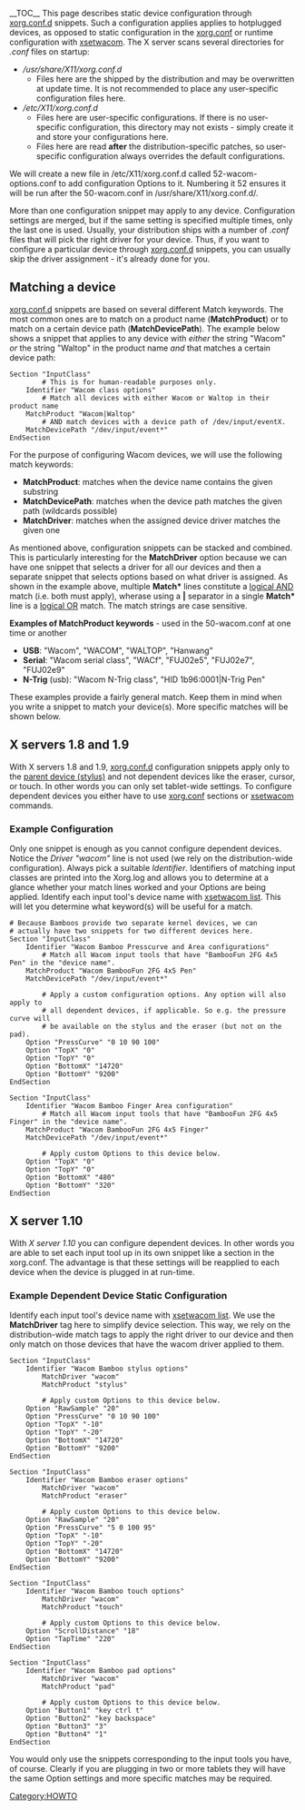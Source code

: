 __TOC__
This page describes static device configuration through [[xorg.conf.d]]
snippets. Such a configuration applies applies to hotplugged devices, as opposed to static configuration in the [[Configuring_X#Manual setup in the xorg.conf|xorg.conf]] or runtime configuration with [[xsetwacom]].  
{{Tip|text=xorg.conf.d snippets are available since X server 1.8}}
The X server scans several directories for ''.conf'' files on startup:
* ''/usr/share/X11/xorg.conf.d''
** Files here are the shipped by the distribution and may be overwritten at update time. It is not recommended to place any user-specific configuration files here.
* ''/etc/X11/xorg.conf.d''
** Files here are user-specific configurations. If there is no user-specific configuration, this directory may not exists - simply create it and store your configurations here.
** Files here are read '''after''' the distribution-specific patches, so user-specific configuration always overrides the default configurations.

{{Tip|text=The directories are distribution specific and may vary slightly. Check your Xorg.log for confirmation}}

We will create a new file in /etc/X11/xorg.conf.d called 52-wacom-options.conf to add configuration Options to it.  Numbering it 52 ensures it will be run after the 50-wacom.conf in /usr/share/X11/xorg.conf.d/.
{{Tip|text=Only filenames with the extension .conf are read by the X server.}}

More than one configuration snippet may apply to any device. 
Configuration settings are merged, but if the same setting is specified multiple times, only the last one is used. Usually, your distribution ships with a number of ''.conf'' files that will pick the right driver for your device. Thus, if you want to configure a particular device through [[xorg.conf.d]] snippets, you can usually skip the driver assignment - it's already done for you.

== Matching a device ==
[[xorg.conf.d]] snippets are based on several different Match keywords. The most common ones are to match on a product name ('''MatchProduct''') or to match on a certain device path ('''MatchDevicePath''').
The example below shows a snippet that applies to any device with ''either'' the string "Wacom" ''or'' the string "Waltop" in the product name ''and'' that matches a certain device path:
<pre>
Section "InputClass"
        # This is for human-readable purposes only.
	Identifier "Wacom class options"
        # Match all devices with either Wacom or Waltop in their product name
	MatchProduct "Wacom|Waltop"
        # AND match devices with a device path of /dev/input/eventX.
	MatchDevicePath "/dev/input/event*"
EndSection
</pre>

For the purpose of configuring Wacom devices, we will use the following match keywords:
* '''MatchProduct''': matches when the device name contains the given substring
* '''MatchDevicePath''': matches when the device path matches the given path (wildcards possible)
* '''MatchDriver''': matches when the assigned device driver matches the given one

As mentioned above, configuration snippets can be stacked and combined. This is particularly interesting for the '''MatchDriver''' option because we can have one snippet that selects a driver for all our devices and then a separate snippet that selects options based on what driver is assigned.
As shown in the example above, multiple '''Match*''' lines constitute a [http://en.wikipedia.org/wiki/Logical_conjunction logical AND] match (i.e. both must apply), wherase using a '''|''' separator in a single '''Match*''' line is a [http://en.wikipedia.org/wiki/Logical_conjunction logical OR] match. The match strings are case sensitive. 

'''Examples of MatchProduct keywords''' - used in the 50-wacom.conf at one time or another
* '''USB''':  "Wacom", "WACOM", "WALTOP", "Hanwang"
* '''Serial''':  "Wacom serial class", "WACf", "FUJ02e5", "FUJ02e7", "FUJ02e9"
* '''N-Trig''' (usb):  "Wacom N-Trig class", "HID 1b96:0001|N-Trig Pen"

These examples provide a fairly general match. Keep them in mind when you write a snippet to match your device(s). More specific matches will be shown below.

== X servers 1.8 and 1.9 ==
With X servers 1.8 and 1.9, [[xorg.conf.d]] configuration snippets apply only to the [[How_Wacom_tablets_work#Tools | parent device (stylus)]] and not dependent devices like the eraser, cursor, or touch.  In other words you can only set tablet-wide settings.  To configure dependent devices you either have to use [[Configuring_X#Manual setup in the xorg.conf | xorg.conf]] sections or [[xsetwacom]] commands.
{{Tip|text=You can find out your X server version by typing <code>Xorg -version</code> in a terminal.}}


=== Example Configuration ===
Only one snippet is enough as you cannot configure dependent devices.
Notice the ''Driver "wacom"'' line is not used (we rely on the distribution-wide configuration). Always pick a suitable ''Identifier''. Identifiers of matching input classes are printed into the Xorg.log and allows you to determine at a glance whether your match lines worked and your Options are being applied.  Identify each input tool's device name with [[xsetwacom|xsetwacom list]].  This will let you determine what keyword(s) will be useful for a match.

{{Tip|text=Bamboo Pen & Touch tablets and USB tablet PCs are exported as two separate kernel devices and can be configured independently}}

{{Fixme|reason=We should really have a separate page for the Bamboo, it is rather special}}

<pre>
# Because Bamboos provide two separate kernel devices, we can 
# actually have two snippets for two different devices here.
Section "InputClass"
	Identifier "Wacom Bamboo Presscurve and Area configurations"
        # Match all Wacom input tools that have "BambooFun 2FG 4x5 Pen" in the "device name".
	MatchProduct "Wacom BambooFun 2FG 4x5 Pen"
	MatchDevicePath "/dev/input/event*"

        # Apply a custom configuration options. Any option will also apply to
        # all dependent devices, if applicable. So e.g. the pressure curve will
        # be available on the stylus and the eraser (but not on the pad).
	Option "PressCurve" "0 10 90 100"
	Option "TopX" "0"
	Option "TopY" "0"
	Option "BottomX" "14720"
	Option "BottomY" "9200"
EndSection

Section "InputClass"
	Identifier "Wacom Bamboo Finger Area configuration"
        # Match all Wacom input tools that have "BambooFun 2FG 4x5 Finger" in the "device name".
	MatchProduct "Wacom BambooFun 2FG 4x5 Finger"
	MatchDevicePath "/dev/input/event*"

        # Apply custom Options to this device below.
	Option "TopX" "0"
	Option "TopY" "0"
	Option "BottomX" "480"
	Option "BottomY" "320"
EndSection
</pre>
{{Warning|reason=Configuration file parameter names are not necessarily the same as [[xsetwacom]] parameter names}}

== X server 1.10 ==
With ''X server 1.10'' you can configure dependent devices.  In other words you are able to set each input tool up in its own snippet like a section in the xorg.conf.  The advantage is that these settings will be reapplied to each device when the device is plugged in at run-time.

=== Example Dependent Device Static Configuration ===
Identify each input tool's device name with [[xsetwacom|xsetwacom list]]. We
use the '''MatchDriver''' tag here to simplify device selection. This way, we rely on the distribution-wide match tags to apply the right driver to our device and then only match on those devices that have the wacom driver applied to them.

<pre>
Section "InputClass"
	Identifier "Wacom Bamboo stylus options"
        MatchDriver "wacom"
        MatchProduct "stylus"

        # Apply custom Options to this device below.
	Option "RawSample" "20"
	Option "PressCurve" "0 10 90 100"
	Option "TopX" "-10"
	Option "TopY" "-20"
	Option "BottomX" "14720"
	Option "BottomY" "9200"
EndSection

Section "InputClass"
	Identifier "Wacom Bamboo eraser options"
        MatchDriver "wacom"
        MatchProduct "eraser"

        # Apply custom Options to this device below.
	Option "RawSample" "20"
	Option "PressCurve" "5 0 100 95"
	Option "TopX" "-10"
	Option "TopY" "-20"
	Option "BottomX" "14720"
	Option "BottomY" "9200"
EndSection

Section "InputClass"
	Identifier "Wacom Bamboo touch options"
        MatchDriver "wacom"
        MatchProduct "touch"

        # Apply custom Options to this device below.
	Option "ScrollDistance" "18"
	Option "TapTime" "220"
EndSection

Section "InputClass"
	Identifier "Wacom Bamboo pad options"
        MatchDriver "wacom"
        MatchProduct "pad"

        # Apply custom Options to this device below.
	Option "Button1" "key ctrl t"
	Option "Button2" "key backspace"
	Option "Button3" "3"
	Option "Button4" "1"
EndSection
</pre>

You would only use the snippets corresponding to the input tools you have, of course.  Clearly if you are plugging in two or more tablets they will have the same Option settings and more specific matches may be required.

[[Category:HOWTO]]